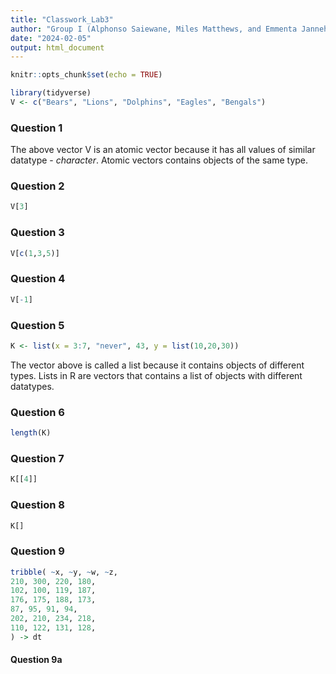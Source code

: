 ```yaml
---
title: "Classwork_Lab3"
author: "Group I (Alphonso Saiewane, Miles Matthews, and Emmenta Janneh)"
date: "2024-02-05"
output: html_document
---
```


```r
knitr::opts_chunk$set(echo = TRUE)
```

```r
library(tidyverse)
V <- c("Bears", "Lions", "Dolphins", "Eagles", "Bengals")
```

### Question 1
The above vector V is an atomic vector because it has all values of similar datatype - *character*. Atomic vectors contains objects of the same type.

### Question 2
```r
V[3]
```

### Question 3
```r
V[c(1,3,5)]
```

### Question 4
```r
V[-1]
```

### Question 5
```r
K <- list(x = 3:7, "never", 43, y = list(10,20,30))
```
The vector above is called a list because it contains objects of different types. Lists in R are vectors that contains a list of objects with different datatypes.

### Question 6
```r
length(K)
```

### Question 7
```r
K[[4]]
```

### Question 8
```r
K[]
```

### Question 9
```r
tribble( ~x, ~y, ~w, ~z,
210, 300, 220, 180,
102, 100, 119, 187,
176, 175, 188, 173,
87, 95, 91, 94,
202, 210, 234, 218,
110, 122, 131, 128,
) -> dt
```

#### Question 9a
```r

```